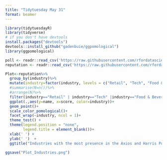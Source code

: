 ```yaml
---
title: "Tidytuesday May 31"
format: beamer
---
```


```r
library(tidytuesdayR)
library(tidyverse)
# if you don't have devtools
install.packages("devtools")
devtools::install_github("gadenbuie/ggpomological")
library(ggpomological)
```

```r
poll <- readr::read_csv('https://raw.githubusercontent.com/rfordatascience/tidytuesday/master/data/2022/2022-05-31/poll.csv')
reputation <- readr::read_csv('https://raw.githubusercontent.com/rfordatascience/tidytuesday/master/data/2022/2022-05-31/reputation.csv')
```

```r
Plot<-reputation%>%
  group_by(industry)%>%
  mutate(industry=factor(industry, levels = c("Retail", "Tech", "Food & Beverage")))%>%
  #summarise(N=n())%>%
  #arrange(N)%>%
  filter(industry=="Retail" | industry=="Tech" |industry=="Food & Beverage")%>%
  ggplot(.,aes(y=name, x=score, color=industry))+
  geom_point()+
  scale_color_pomological()+
  facet_wrap(~industry, ncol = 1)+
  theme_test() +
  theme(legend.position = "none",
        legend.title = element_blank())+
  xlab(' ') +
  ylab(' ')  +
  ggtitle("Industries with the most presence in the Axios and Harris Poll")

```

```r
ggsave("Plot_Industries.png")
```
